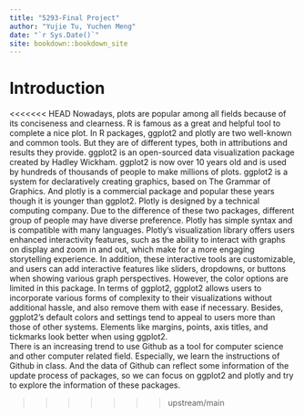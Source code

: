 ```yaml
--- 
title: "5293-Final Project"
author: "Yujie Tu, Yuchen Meng"
date: "`r Sys.Date()`"
site: bookdown::bookdown_site
---
```


# Introduction
<<<<<<< HEAD
Nowadays, plots are popular among all fields because of its conciseness and clearness. R is famous as a great and helpful tool to complete a nice plot. In R packages, ggplot2 and plotly are two well-known and common tools. But they are of different types, both in attributions and results they provide. 
ggplot2 is an open-sourced data visualization package created by Hadley Wickham. ggplot2 is now over 10 years old and is used by hundreds of thousands of people to make millions of plots. ggplot2 is a system for declaratively creating graphics, based on The Grammar of Graphics. And plotly is a commercial package and popular these years though it is younger than ggplot2. Plotly is designed by a technical computing company.
Due to the difference of these two packages, different group of people may have diverse preference. Plotly has simple syntax and is compatible with many languages. Plotly’s visualization library offers users enhanced interactivity features, such as the ability to interact with graphs on display and zoom in and out, which make for a more engaging storytelling experience. In addition, these interactive tools are customizable, and users can add interactive features like sliders, dropdowns, or buttons when showing various graph perspectives. However, the color options are limited in this package. In terms of ggplot2, ggplot2 allows users to incorporate various forms of complexity to their visualizations without additional hassle, and also remove them with ease if necessary. Besides, ggplot2’s default colors and settings tend to appeal to users more than those of other systems. Elements like margins, points, axis titles, and tickmarks look better when using ggplot2.  
There is an increasing trend to use Github as a tool for computer science and other computer related field. Especially, we learn the instructions of Github in class. And the data of Github can reflect some information of the update process of packages, so we can focus on ggplot2 and plotly and try to explore the information of these packages. 

>>>>>>> upstream/main
